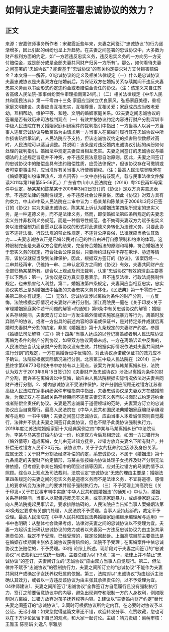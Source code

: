 # 如何认定夫妻间签署忠诚协议的效力？
## 正文
来源：安嘉律师事务所作者：宋滟霞近些年来，夫妻之间签订“忠诚协议”的行为逐渐增多，因此引起的纠纷也呈上升趋势。在夫妻之间签署的忠诚协议中，大多数为财产权利方面的约定，如“一方若违反忠实义务，违反忠实义务的一方向另一方支付赔偿金，或是部分或是全部夫妻共同财产归另一方所有”。那么，如何看待夫妻之间签署的“忠诚协议”？能否基于“忠诚协议”的有关约定要求对方支付损害赔偿金？本文将一一解答。01忠诚协议的定义及相关法律规定（一）什么是忠诚协议夫妻忠诚协议是夫妻双方在结婚前后，为保证双方在婚姻关系存续期间不违反夫妻忠实义务而以书面形式约定违约金或者赔偿金责任的协议。（注：该定义来自江苏省高级人民法院-家事纠纷案件审理指南第24问。）（二）相关法律规定《中华人民共和国民法典》第一千零四十三条 家庭应当树立优良家风，弘扬家庭美德，重视家庭文明建设。夫妻应当互相忠实，互相尊重，互相关爱；家庭成员应当敬老爱幼，互相帮助，维护平等、和睦、文明的婚姻家庭关系。02夫妻之间忠诚协议的签署是否有效历来司法裁判观点（一）有效并按协议约定内容进行财产分割深圳市中级人民法院在有关婚姻家庭纠纷案件的裁判指引中指出：一方当事人以另一方当事人违反忠诚协议导致离婚为由请求另一方当事人在离婚时履行其在忠诚协议中所作损害赔偿承诺的，人民法院应予支持，但该忠诚协议约定的损害赔偿数额过高时，人民法院可以适当调整。并说明：该条是对违反婚内忠诚协议引起的纠纷如何处理的裁判指引。婚姻法中规定夫妻应当相互忠实。夫妻之间签订的忠诚协议与婚姻法的上述规定旨意并不冲突，亦不违反民法意思自治原则。因此，夫妻之间签订的忠诚协议中的赔偿金具有违约赔偿性质，应受法律保护，但该协议存在可撤销或者可变更事由时，应当准许有关当事人行使撤销权。（注：最高人民法院吴晓芳在《婚姻家庭纠纷审理热点、难点问答》一文中亦持有该观点，载与民事法律文件解读2011年第11辑第55-56页。）广东省中山市人民法院在（2016）粤20民再15号案件中认定，杨某某和陈某某于2006年3月2日签订的《协议》是双方真实意思表示，不违反法律的强制性规定，亦不违反社会公序良俗，因此《协议》对双方具有约束力。中山市中级人民法院在二审中认为：杨某某和陈某某于2006年3月2日签订的《协议》实为夫妻忠诚协议，陈某某上诉认为婚姻法第四条所规定的忠实义务，是一种道德义务，而不是法律义务，然而，即使婚姻法第四条所规定的夫妻忠实义务并非权利义务规范，而是一种倡导性规范，也不妨碍夫妻双方为赋予忠实义务以法律强制力而自愿以民事协议的形式将此道德义务转化为法律义务，只要此协议不违背法律、行政法规的禁止性规定，不违背公序良俗，法律就应当承认其效力……夫妻忠诚协议正是已婚公民对自己的性自由进行自愿限制和约束的体现，这种限制完全是夫妻双方合意的结果，完全符合婚姻法的原则和精神，符合婚姻法关于忠实义务的规定，符合社会公序良俗，只要缔约过程中不存在欺诈、胁迫等情形，该协议就应当受到法律保护。因此，根据双方签订的《协议》，该案历经一、二审并经再审，仍维持一审、二审认定双方之间的《协议》有效，夫妻共同财产应全部归杨某某所有。综合以上观点及司法裁判，认定“忠诚协议”有效的理由主要基于以下两点：第一，该协议是双方真实意思表示，且不违反法律、行政法规强制性规定，也未损害他人利益。第二，婚姻法第四条规定，夫妻间应当相互忠实，忠实协议实质上是对婚姻法中抽象的夫妻忠实义务具体化。《民法典》第一千零四十三条第二款亦有规定。（二）无效1、忠诚协议涉以离婚为条件的财产分割，一方反悔，法院根据实际情况对夫妻财产进行分割。浙江高院民一庭在《关于印发<关于审理婚姻家庭案件若干问题的解答>的通知》第6条中有关忠诚协议的解答：婚姻关系存续期间，夫妻双方订立如一方发生婚外情或实施家庭暴力等行为，离婚时放弃财产的协议，或者一方出具的前述内容的承诺或保证书，是对特定条件成就后离婚时夫妻财产分割的约定，非属《婚姻法》第十九条规定的夫妻财产约定。参照《婚姻法司法解释（三）》第十四条“当事人达成的以登记离婚或者到人民法院协议离婚为条件的财产分割协议，如果双方协议离婚未成，一方在离婚诉讼中反悔的，人民法院应当认定该财产分割协议没有生效，并根据实际情况依法对夫妻共同财产进行分割”的规定，一方在离婚诉讼中反悔的，对此协议承诺或保证书的效力应不予确认。法院应根据实际情况进行分割。北京第三中级人民法院在（2014）三中民终字第08773号判决书中亦持有以上观点，该案为许某与韩某离婚纠纷，法院认为双方于2013年9月15日签订的《夫妻财产及忠诚协议》涉及以离婚为条件的财产分割，而许某在离婚诉讼中反悔，故应由人民法院根据实际情况依法对夫妻共同财产进行分割。2、婚内忠诚协议不受法律保护，财产分割应照顾无过错方江苏省高级人民法院在家事纠纷案件审理指南中指出，夫妻忠诚协议是夫妻双方在结婚前后，为保证双方在婚姻关系存续期间不违反夫妻忠实义务而以书面形式约定违约金或者赔偿金责任的协议。夫妻是否忠诚属于道德领域的范畴，夫妻双方订立的忠诚协议应当自觉履行。最高人民法院在《中华人民共和国民法典婚姻家庭编继承编理解与适用》一书中明确：夫妻之间签订忠诚协议，应由当事人本着诚信原则自觉履行，法律并不禁止夫妻之间签订此类协议，但也不赋予此类协议强制执行力。2019年度江苏法院婚姻家庭十大经典案例之四“李某与马某离婚纠纷”中法院认为，李某与马某签订婚内协议一份，约定双方今后互相忠诚，如因一方过错行为（婚外情等）造成离婚，女儿由无过错方抚养，过错方放弃夫妻名下所有财产，并补偿无过错方人民币20万元。该协议中，关于子女的抚养约定因涉及身份关系，应属无效；关于财产分割及经济补偿的约定，系忠诚协议，不属于《婚姻法》第十九条规定的夫妻财产约定情形，马某主张按婚内协议处理子女抚养及财产分割无法律依据，但考虑到李某在婚姻中的明显过错等因素，应对无过错方的马某酌情予以照顾。综合以上观点及司法裁判，法院认定“忠诚协议”无效的理由主要是：婚姻法第四条规定的夫妻之间的忠实义务是道德义务而不是法律义务，不宜将道德、感情上的要求转变为法律上的要求并赋予强制执行力。（三）不予受理上海高院在《关于印发<关于在民事审判中实施“中华人民共和国婚姻法”的通知>》中认为，婚姻关系存续期间，当事人以配偶违反忠实义务，或实施家庭暴力，或虐待家庭成员，向人民法院提起民事诉讼，要求排除妨碍的，人民法院应当告知当事人案婚姻法第43条规定要求有关部门处理，人民法院不予受理。当事人坚持起诉的，裁定不予受理。最高人民法院在《中华人民共和国民法典婚姻家庭编继承编理解与适用》一书中也明确：从整体社会效果考虑，法律对夫妻之间的忠诚协议以不受理为宜。夫妻一方起诉主张确认忠诚协议的效力或者以夫妻另一方违反忠诚协议为由主张其承担责任的，裁定不予受理，已经受理的，裁定驳回起诉。上海高院目前主要做法是在婚姻存续期间主张依忠诚协议获得赔偿的，法院不予受理；在离婚案件中依忠诚协议主张赔偿的，不予受理。03结 论综上所述，现阶段对于夫妻之间签订的“忠诚协议”司法裁判正形成统一趋势。主要总结为以下3点：第一，法律上并不禁止“忠诚协议”的签订，夫妻间订立的“忠诚协议”应由双方当事人自觉履行。第二，但法律并不赋予“忠诚协议”的强制执行力，夫妻之间所订立的“忠诚协议”不能作为夫妻共同财产或确定子女抚养权归属的依据。第三，法院对以“忠诚协议”为由起诉主张确认其效力，或者以一方违反该协议为由主张其承担责任的，以不予受理为宜。04律师建议1、夫妻之间所签订“忠诚协议”全靠签订方自愿履行且没有强制执行力，签订之前要留意协议中的内容，避免出现剥夺和限制一方的人身权利，例如限制对方离婚、过错方放弃对孩子抚养权等内容。2.建议以“夫妻婚内财产约定”替代夫妻之间签订的“忠诚协议”。3.同时可根据协议所约定内容，在必要时对协议予以公证。无讼小编：如果您觉得这篇文章还不错，欢迎转发分享、点赞收藏，您也可以在下方评论区留下自己的观点，和大家一起讨论。主编：靖力责编：梁萌审核：王雅玉 陈丽娟 刘逸凡 李雅朋